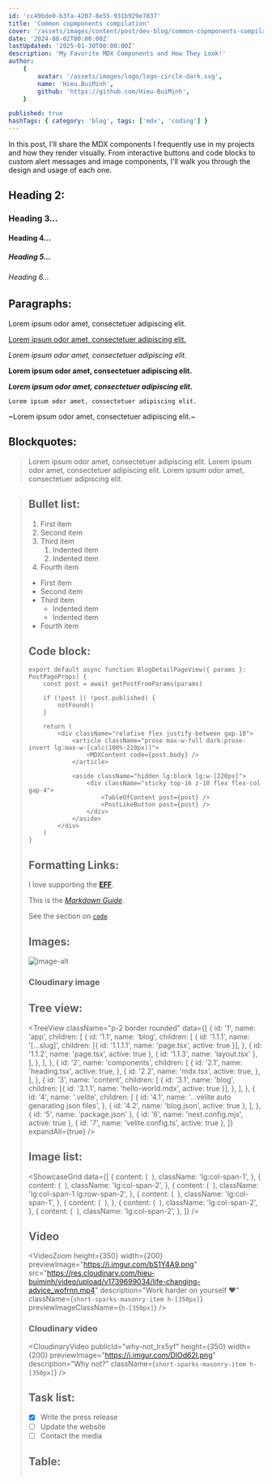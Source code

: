 ```yaml
---
id: 'cc49bde0-b3fa-4207-8e55-931b929e7037'
title: 'Common copmponents compilation'
cover: '/assets/images/content/post/dev-blog/common-copmponents-compilation/cover.png'
date: '2024-08-02T00:00:00Z'
lastUpdated: '2025-01-30T00:00:00Z'
description: 'My Favorite MDX Components and How They Look!'
author:
    {
        avatar: '/assets/images/logo/logo-circle-dark.svg',
        name: 'Hieu.BuiMinh',
        github: 'https://github.com/Hieu-BuiMinh',
    }

published: true
hashTags: { category: 'blog', tags: ['mdx', 'coding'] }
---
```


In this post, I'll share the MDX components I frequently use in my projects and how they render visually. From interactive buttons and code blocks to custom alert messages and image components, I'll walk you through the design and usage of each one.

## Heading 2:

### Heading 3...

#### Heading 4...

##### Heading 5...

###### Heading 6...

## Paragraphs:

Lorem ipsum odor amet, consectetuer adipiscing elit.

<ins>Lorem ipsum odor amet, consectetuer adipiscing elit.</ins>

_Lorem ipsum odor amet, consectetuer adipiscing elit._

**Lorem ipsum odor amet, consectetuer adipiscing elit.**

**_Lorem ipsum odor amet, consectetuer adipiscing elit._**

`Lorem ipsum odor amet, consectetuer adipiscing elit.`

~Lorem ipsum odor amet, consectetuer adipiscing elit.~

## Blockquotes:

> Lorem ipsum odor amet, consectetuer adipiscing elit.
> Lorem ipsum odor amet, consectetuer adipiscing elit.
> Lorem ipsum odor amet, consectetuer adipiscing elit.

<BlockQuote
	data={{
		author: {
			name: 'Captain Jack Sparrow 🐦',
			avatar: 'https://i.imgur.com/QMdUKB7.jpeg',
			url: '',
		},
		quote: 'The problem is not the problem. The problem is your attitude about the problem',
		description: 'Pirates of the Caribbean',
	}}
/>

## Bullet list:

1. First item
2. Second item
3. Third item
    1. Indented item
    2. Indented item
4. Fourth item

- First item
- Second item
- Third item
    - Indented item
    - Indented item
- Fourth item

## Code block:

<CodeBlock fileName="component.tsx" >

```tsx showLineNumbers {2,4,6} /MDXContent/ /post.body/ /TableOfContent/
export default async function BlogDetailPageView({ params }: PostPageProps) {
	const post = await getPostFromParams(params)

	if (!post || !post.published) {
		notFound()
	}

	return (
		<div className="relative flex justify-between gap-10">
			<article className="prose max-w-full dark:prose-invert lg:max-w-[calc(100%-220px)]">
				<MDXContent code={post.body} />
			</article>

			<aside className="hidden lg:block lg:w-[220px]">
				<div className="sticky top-16 z-10 flex flex-col gap-4">
					<TableOfContent post={post} />
					<PostLikeButton post={post} />
				</div>
			</aside>
		</div>
	)
}
```

</CodeBlock>

## Formatting Links:

I love supporting the **[EFF](https://eff.org)**.

This is the _[Markdown Guide](https://www.markdownguide.org)_.

See the section on [`code`](#code).

<LinkCard href="https://nextjs.org/docs" hostname="nextjs.org" title="Next js" />

## Images:

<Image src="/assets/images/content/post/dev-blog/common-copmponents-compilation/cover.png" alt="image-alt" />

### Cloudinary image

<CloudinaryImage className="h-[510px] max-w-full m-auto" publicId="GecleE7W0AAflq5_ijisax" />

## Tree view:

<TreeView
	className="p-2 border rounded"
	data={[
		{
			id: '1',
			name: 'app',
			children: [
				{
					id: '1.1',
					name: 'blog',
					children: [
						{
							id: '1.1.1',
							name: '[...slug]',
							children: [{ id: '1.1.1.1', name: 'page.tsx', active: true }],
						},
						{ id: '1.1.2', name: 'page.tsx', active: true },
						{ id: '1.1.3', name: 'layout.tsx' },
					],
				},
			],
		},
		{
			id: '2',
			name: 'components',
			children: [
				{
					id: '2.1',
					name: 'heading.tsx',
					active: true,
				},
				{
					id: '2.2',
					name: 'mdx.tsx',
					active: true,
				},
			],
		},
		{
			id: '3',
			name: 'content',
			children: [
				{
					id: '3.1',
					name: 'blog',
					children: [{ id: '3.1.1', name: 'hello-world.mdx', active: true }],
				},
			],
		},
		{
			id: '4',
			name: '.velite',
			children: [
				{
					id: '4.1',
					name: '...velite auto genarating json files',
				},
				{ id: '4.2', name: 'blog.json', active: true },
			],
		},
		{ id: '5', name: 'package.json' },
		{ id: '6', name: 'next.config.mjs', active: true },
		{ id: '7', name: 'velite.config.ts', active: true },
	]}
	expandAll={true}
/>

## Image list:

<ShowcaseGrid
	data={[
		{
			content: (
				<Image
					src="/assets/images/content/post/dev-blog/common-copmponents-compilation/cover.png"
					className="size-full rounded-sm border-none"
					width={1200}
					height={1200}
					alt=""
					description="Lorem ipsum odor amet, consectetuer adipiscing elit. Nibh ipsum nostra ultricies montes curabitur conubia orci aliquam. Ridiculus venenatis tempor placerat urna turpis sagittis at. Enim nunc adipiscing ridiculus tortor, placerat malesuada metus"
				/>
			),
			className: 'lg:col-span-1',
		},
		{
			content: (
				<Image
					src="/assets/images/content/post/dev-blog/common-copmponents-compilation/cover.png"
					className="size-full rounded-sm border-none"
					width={1200}
					height={1200}
					alt=""
				/>
			),
			className: 'lg:col-span-2',
		},
		{
			content: (
				<Image
					src="/assets/images/content/post/dev-blog/common-copmponents-compilation/cover.png"
					className="size-full rounded-sm border-none"
					width={1200}
					height={1200}
					alt=""
				/>
			),
			className: 'lg:col-span-1 lg:row-span-2',
		},
		{
			content: (
				<Image
					src="/assets/images/content/post/dev-blog/common-copmponents-compilation/cover.png"
					className="size-full rounded-sm border-none"
					width={1200}
					height={1200}
					alt=""
				/>
			),
			className: 'lg:col-span-1',
		},
		{
			content: (
				<Image
					src="/assets/images/content/post/dev-blog/common-copmponents-compilation/cover.png"
					className="size-full rounded-sm border-none"
					width={1200}
					height={1200}
					alt=""
				/>
			),
		},
		{
			content: (
				<Image
					src="/assets/images/content/post/dev-blog/common-copmponents-compilation/cover.png"
					className="size-full rounded-sm border-none"
					width={1200}
					height={1200}
					alt=""
				/>
			),
			className: 'lg:col-span-2',
		},
		{
			content: (
				<Image
					src="/assets/images/content/post/dev-blog/common-copmponents-compilation/cover.png"
					className="size-full rounded-sm border-none"
					width={1200}
					height={1200}
					alt=""
				/>
			),
			className: 'lg:col-span-2',
		},
	]}
/>

## Video

<VideoZoom
	height={350}
	width={200}
	previewImage="https://i.imgur.com/bS1Y4A9.png"
	src="https://res.cloudinary.com/hieu-buiminh/video/upload/v1739699034/life-changing-advice_wofrnn.mp4"
	description="Work harder on yourself ❤️"
	className={`short-sparks-masonry-item h-[350px]`}
	previewImageClassName={`h-[350px]`}
/>
### Cloudinary video

<CloudinaryVideo
	publicId="why-not_lrx5yf"
	height={350}
	width={200}
	previewImage="https://i.imgur.com/DlOd62I.png"
	description="Why not?"
	className={`short-sparks-masonry-item h-[350px]`}
/>

## Task list:

- [x] Write the press release
- [ ] Update the website
- [ ] Contact the media

## Table:

<Table
	headers={['Example', 'Description', 'Rules']}
	rows={[
		['$value', 'Lowercase', '✅'],
		['$Value', 'Uppercase', '✅'],
		['$_value', 'Underscore', '✅'],
		['$1value', 'Start from number', '❌'],
	]}
/>
